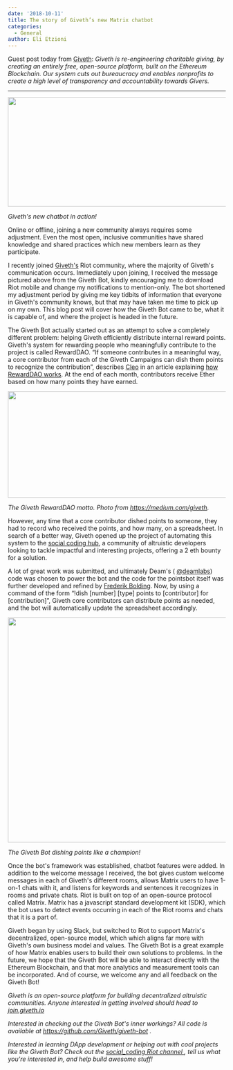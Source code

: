 ```yaml
---
date: '2018-10-11'
title: The story of Giveth’s new Matrix chatbot
categories:
  - General
author: Eli Etzioni
---
```


Guest post today from <a href="https://giveth.io/">Giveth</a>: <em>Giveth is re-engineering charitable giving, by creating an entirely free, open-source platform, built on the Ethereum Blockchain. Our system cuts out bureaucracy and enables nonprofits to create a high level of transparency and accountability towards Givers.</em>

<hr />

<a href="/blog/wp-content/uploads/2018/10/giveth1.png"><img class="alignnone size-full wp-image-3629" src="/blog/wp-content/uploads/2018/10/giveth1.png" alt="" width="901" height="253" /></a>

<i>Giveth's new chatbot in action!
</i>

Online or offline, joining a new community always requires some adjustment. Even the most open, inclusive communities have shared knowledge and shared practices which new members learn as they participate. 


I recently joined 
<a href="https://giveth.io">Giveth's</a> Riot community, where the majority of Giveth's communication occurs. Immediately upon joining, I received the message pictured above from the Giveth Bot, kindly encouraging me to download Riot mobile and change my notifications to mention-only. The bot shortened my adjustment period by giving me key tidbits of information that everyone in Giveth's community knows, but that may have taken me time to pick up on my own. This blog post will cover how the Giveth Bot came to be, what it is capable of, and where the project is headed in the future. 


The Giveth Bot actually started out as an attempt to solve a completely different problem: helping Giveth efficiently distribute internal reward points. Giveth's system for rewarding people who meaningfully contribute to the project is called RewardDAO. “If someone contributes in a meaningful way, a core contributor from each of the Giveth Campaigns can dish them points to recognize the contribution”, describes 
<a href="https://medium.com/@cle0">Cleo</a> in an article explaining 
<a href="https://medium.com/giveth/how-rewarddao-works-aka-what-are-points-7388f70269a">how RewardDAO works</a>. At the end of each month, contributors receive Ether based on how many points they have earned.


<a href="/blog/wp-content/uploads/2018/10/giveth2.png"><img class="alignnone size-large wp-image-3626" src="/blog/wp-content/uploads/2018/10/giveth2-1024x246.png" alt="" width="1024" height="246" /></a>

<i>The Giveth RewardDAO motto. Photo from https://medium.com/giveth.
</i>

However, any time that a core contributor dished points to someone, they had to record who received the points, and how many, on a spreadsheet. In search of a better way, Giveth opened up the project of automating this system to the 
<a href="https://medium.com/giveth/what-is-social-coding-fa81feacfa32">social coding hub</a>, a community of altruistic developers looking to tackle impactful and interesting projects, offering a 2 eth bounty for a solution.


A lot of great work was submitted, and ultimately Deam's (
<a href="https://twitter.com/deamlabs">@deamlabs</a>) code was chosen to power the bot and the code for the pointsbot itself was further developed and refined by 
<a href="https://github.com/FrederikBolding">Frederik Bolding</a>. Now, by using a command of the form “!dish [number] [type] points to [contributor] for [contribution]”, Giveth core contributors can distribute points as needed, and the bot will automatically update the spreadsheet accordingly.


<a href="/blog/wp-content/uploads/2018/10/giveth3.png"><img class="alignnone size-full wp-image-3628" src="/blog/wp-content/uploads/2018/10/giveth3.png" alt="" width="918" height="520" /></a>

<i>The Giveth Bot dishing points like a champion! 
</i>

Once the bot's framework was established, chatbot features were added. In addition to the welcome message I received, the bot gives custom welcome messages in each of Giveth's different rooms, allows Matrix users to have 1-on-1 chats with it, and listens for keywords and sentences it recognizes in rooms and private chats. Riot is built on top of an open-source protocol called Matrix. Matrix has a javascript standard development kit (SDK), which the bot uses to detect events occurring in each of the Riot rooms and chats that it is a part of.


Giveth began by using Slack, but switched to Riot to support Matrix's decentralized, open-source model, which which aligns far more with Giveth's own business model and values. The Giveth Bot is a great example of how Matrix enables users to build their own solutions to problems. In the future, we hope that the Giveth Bot will be able to interact directly with the Ethereum Blockchain, and that more analytics and measurement tools can be incorporated. And of course, we welcome any and all feedback on the Giveth Bot!


<i>Giveth is an open-source platform for building decentralized altruistic communities. Anyone interested in getting involved should head to 
</i><a href="https://giveth.io/join/"><i>join.giveth.io
</i></a>

<i>Interested in checking out the Giveth Bot's inner workings? All code is available at 
</i><a href="https://github.com/Giveth/giveth-bot"><i>https://github.com/Giveth/giveth-bot
</i></a><i>. 
</i>

<i>Interested in learning DApp development or helping out with cool projects like the Giveth Bot? Check out the 
</i><a href="https://riot.im/app/#/room/#giveth-social-coding:matrix.org"><i>social_coding Riot channel
</i></a><i>, tell us what you're interested in, and help build awesome stuff!
</i>